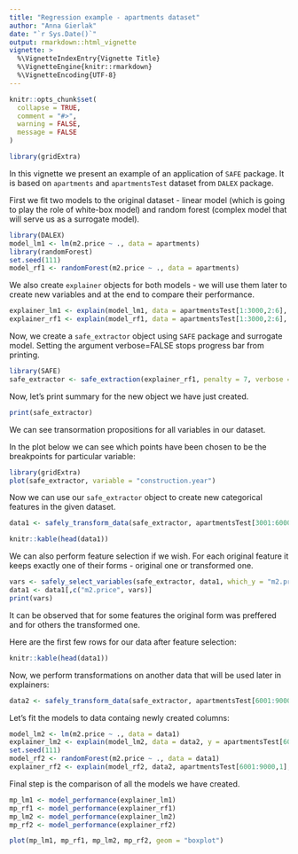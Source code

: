 ```yaml
---
title: "Regression example - apartments dataset"
author: "Anna Gierlak"
date: "`r Sys.Date()`"
output: rmarkdown::html_vignette
vignette: >
  %\VignetteIndexEntry{Vignette Title}
  %\VignetteEngine{knitr::rmarkdown}
  %\VignetteEncoding{UTF-8}
---
```


```r
knitr::opts_chunk$set(
  collapse = TRUE,
  comment = "#>",
  warning = FALSE,
  message = FALSE
)
```

```r
library(gridExtra)
```
In this vignette we present an example of an application of `SAFE` package. It is based on `apartments` and `apartmentsTest` dataset from `DALEX` package.

First we fit two models to the original dataset - linear model (which is going to play the role of white-box model) and random forest (complex model that will serve us as a surrogate model).

```r
library(DALEX)
model_lm1 <- lm(m2.price ~ ., data = apartments)
library(randomForest)
set.seed(111)
model_rf1 <- randomForest(m2.price ~ ., data = apartments)
```

We also create `explainer` objects for both models - we will use them later to create new variables and at the end to compare their performance.

```r
explainer_lm1 <- explain(model_lm1, data = apartmentsTest[1:3000,2:6], y = apartmentsTest[1:3000,1], label = "lm1")
explainer_rf1 <- explain(model_rf1, data = apartmentsTest[1:3000,2:6], y = apartmentsTest[1:3000,1], label = "rf1")
```

Now, we create a `safe_extractor` object using `SAFE` package and surrogate model. Setting the argument verbose=FALSE stops progress bar from printing.

```r
library(SAFE)
safe_extractor <- safe_extraction(explainer_rf1, penalty = 7, verbose = FALSE)
```

Now, let's print summary for the new object we have just created.

```r
print(safe_extractor)
```

We can see transormation propositions for all variables in our dataset. 

In the plot below we can see which points have been chosen to be the breakpoints for particular variable: 

```r
library(gridExtra)
plot(safe_extractor, variable = "construction.year")
```

Now we can use our `safe_extractor` object to create new categorical features in the given dataset.

```r
data1 <- safely_transform_data(safe_extractor, apartmentsTest[3001:6000,], verbose = FALSE)
```

```r
knitr::kable(head(data1))
```

We can also perform feature selection if we wish. For each original feature it keeps exactly one of their forms - original one or transformed one.

```r
vars <- safely_select_variables(safe_extractor, data1, which_y = "m2.price", verbose = FALSE)
data1 <- data1[,c("m2.price", vars)]
print(vars)
```

It can be observed that for some features the original form was preffered and for others the transformed one.

Here are the first few rows for our data after feature selection:

```r
knitr::kable(head(data1))
```

Now, we perform transformations on another data that will be used later in explainers:

```r
data2 <- safely_transform_data(safe_extractor, apartmentsTest[6001:9000,], verbose = FALSE)[,c('m2.price', vars)]
```

Let's fit the models to data containg newly created columns:

```r
model_lm2 <- lm(m2.price ~ ., data = data1)
explainer_lm2 <- explain(model_lm2, data = data2, y = apartmentsTest[6001:9000,1], label = "lm2")
set.seed(111)
model_rf2 <- randomForest(m2.price ~ ., data = data1)
explainer_rf2 <- explain(model_rf2, data2, apartmentsTest[6001:9000,1], label = "rf2")
```

Final step is the comparison of all the models we have created.

```r
mp_lm1 <- model_performance(explainer_lm1)
mp_rf1 <- model_performance(explainer_rf1)
mp_lm2 <- model_performance(explainer_lm2)
mp_rf2 <- model_performance(explainer_rf2)
```

```r
plot(mp_lm1, mp_rf1, mp_lm2, mp_rf2, geom = "boxplot")
```


